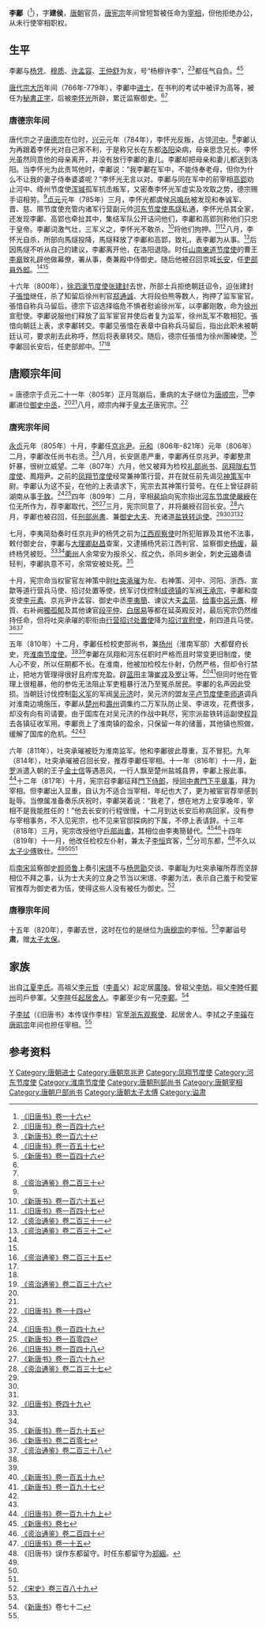 {{Infobox Biography
| subject_name   = 李鄘 
| image_name     = 
| image_size     = 
| image_caption  = 
| date_of_birth  = 8世纪
| place_of_birth = [[唐朝|唐朝]]
| date_of_death  = 820年9月14日
| place_of_death = [[唐朝|唐朝]]
| occupation     = [[唐朝|唐朝]]官员
}}

'''李鄘'''（{{bd||8世纪|820年|9月14日|catIdx=L李}}<ref name=BT16>[[:s:旧唐书/卷16|《旧唐书》卷一十六]]</ref>），字'''建侯'''，[[唐朝|唐朝]]官员，[[唐宪宗|唐宪宗]]年间曾短暂被任命为[[宰相|宰相]]，但他拒绝办公，从未行使宰相职权。

== 生平 ==
李鄘与[[杨凭|杨凭]]、[[穆质|穆质]]、[[许孟容|许孟容]]、[[王仲舒|王仲舒]]为友，号“杨穆许李”，<ref name=BT146>[[:s:旧唐书/卷146|《旧唐书》卷一百四十六]]</ref><ref name=NBT160>[[:s:新唐书/卷160|《新唐书》卷一百六十]]</ref>都任气自负。<ref name=BT157>[[:s:旧唐书/卷157|《旧唐书》卷一百五十七]]</ref><ref name=NBT146>[[:s:新唐书/卷146|《新唐书》卷一百四十六]]</ref>

[[唐代宗|唐代宗]][[大历|大历]]年间（766年-779年），李鄘中[[进士|进士]]，在书判的考试中被评为高等，被任为[[秘書正字|秘書正字]]，后被[[李怀光|李怀光]]所辟，累迁监察御史。<ref name=BT157/><ref name=NBT146/>

=== 唐德宗年间 ===
唐代宗之子[[唐德宗|唐德宗]]在位时，[[兴元|兴元]]元年（784年），李怀光反叛，占领[[河中节度使|河中]]。<ref>[[:s:资治通鉴/卷230|《资治通鉴》卷二百三十]]</ref>李鄘认为再跟着李怀光对自己家不利，于是称兄长在东都[[洛阳|洛阳]]染病，母亲思念兄长。李怀光虽然同意他的母亲离开，并没有放行李鄘的妻儿。李鄘却把母亲和妻儿都送到洛阳。当李怀光为此责骂他时，李鄘说：“我李鄘在军中，不能侍奉老母，但你为什么不让我的妻子侍奉婆婆呢？”李怀光无言以对。李鄘与同在军中的前宰相[[高郢|高郢]]劝止河中、绛州节度使[[浑瑊|浑瑊]]孤军抗击叛军，又密奏李怀光军虚实及攻取之势，德宗赐手诏相劳。<ref name=BT157/>[[贞元_(唐朝)|贞元]]元年（785年）三月，李怀光都虞候[[呂鳴岳|呂鳴岳]]被发现和奉诚军、晋、慈、隰节度使充管内诸军行营副元帅[[河东节度使|河东节度使]][[馬燧|馬燧]]私通，李怀光杀其全家，还发现李鄘、高郢也牵扯其中，集结军队公开诘问他们，李鄘和高郢则称他们只忠于皇帝。李鄘词激气壮，三军义之，李怀光不敢杀，<ref>[[:s:新唐书/卷165|《新唐书》卷一百六十五]]</ref>将他们拘押。<ref>[[:s:旧唐书/卷147|《旧唐书》卷一百四十七]]</ref><ref>[[:s:资治通鉴/卷231|《资治通鉴》卷二百三十一]]</ref>八月，李怀光自杀，所部向馬燧投降，馬燧释放了李鄘和高郢，致礼，表李鄘为从事。<ref>[[:s:资治通鉴/卷232|《资治通鉴》卷二百三十二]]</ref>后因馬燧不听从自己的建议，李鄘离开他，在洛阳退隐。时任[[山南東道节度使|山南東道节度使]]的曹王[[李皋_(唐朝)|李皋]]致礼辟他做幕僚，署从事，奏兼殿中侍御史。随后他被召回京城[[长安|长安]]，任[[吏部員外郎|吏部員外郎]]。<ref name=BT157/><ref name=NBT146/>

十六年（800年），[[徐泗濠节度使|徐泗濠节度使]][[张建封|张建封]]去世，所部士兵拒绝朝廷诏令，迫张建封子[[張愔|張愔]]继任，杀了知留后徐州判官[[郑通诚|郑通诚]]、大将段伯熊等数人，拘押了监军宦官。張愔自称兵马留后。德宗下诏选择临危不惧者慰谕徐州军，以李鄘刚敢，命为[[徐州|徐州]]宣慰使。李鄘说服他们释放了监军宦官并使后者复为监军，徐州乱军不敢相犯。張愔向朝廷上表，求李鄘转交。李鄘见張愔在表章中自称兵马留后，指出此职未被朝廷认可，要求削去此称呼，然后将表章转交。随后，德宗任張愔为徐州團練使。<ref>[[:s:资治通鉴/卷235|《资治通鉴》卷二百三十五]]</ref>李鄘回长安后，任吏部郎中。<ref name=BT157/><ref name=NBT146/>

== 唐顺宗年间 ===
唐德宗于贞元二十一年（805年）正月驾崩后，重病的太子继位为[[唐顺宗|唐顺宗]]，<ref>[[:s:资治通鉴/卷236|《资治通鉴》卷二百三十六]]</ref>李鄘进位[[御史中丞|御史中丞]]，<ref name=BT157/><ref name=NBT146/>八月，顺宗内禅于[[皇太子|皇太子]]唐宪宗。<ref name=BT14>[[:s:旧唐书/卷14|《旧唐书》卷一十四]]</ref>

=== 唐宪宗年间 ===
[[永贞_(唐朝)|永贞]]元年（805年）十月，李鄘任[[京兆尹|京兆尹]]。[[元和_(唐朝)|元和]]（806年-821年）元年（806年）二月，李鄘改任尚书右丞。<ref name=BT14/>八月，长安匪患严重，李鄘再任京兆尹。李鄘整肃奸暴，很树立威望。二年（807年）六月，他又被拜为检校[[礼部尚书|礼部尚书]]、[[凤翔陇右节度使|凤翔陇右节度使]]、鳳翔尹。之前的[[凤翔节度使|凤翔节度使]]经常兼神策行营，并在就任前先谒见[[神策军|神策军]]中尉。李鄘认为这不妥，在他的上表请求下，宪宗去其神策行营号。在任上曾征辟前湖南从事[[于敖|于敖]]。<ref>[[:s:旧唐书/卷149|《旧唐书》卷一百四十九]]</ref><ref>[[:s:新唐书/卷104|《新唐书》卷一百零四]]</ref>四年（809年）二月，宰相[[裴垍|裴垍]]向宪宗指出[[河东节度使|河东节度使]][[嚴綬|嚴綬]]在位无所作为，荐李鄘取代，<ref>[[:s:旧唐书/卷148|《旧唐书》卷一百四十八]]</ref><ref>[[:s:新唐书/卷169|《新唐书》卷一百六十九]]</ref>三月，宪宗同意了，并将嚴綬召回长安。<ref>[[:s:资治通鉴/卷237|《资治通鉴》卷二百三十七]]</ref>六月，李鄘也被召回，任[[刑部尚書|刑部尚書]]、兼[[御史大夫|御史大夫]]、充诸道[[盐铁转运使|盐铁转运使]]。<ref name=BT157/><ref name=NBT146/><ref name=BT14/><ref name=BT49>[[:s:旧唐书/卷49|《旧唐书》卷四十九]]</ref>

七月，李夷简劾奏时任京兆尹的杨凭之前为[[江西观察使|江西观察使]]时所犯赃罪及其他不法事，敕付御史台，李鄘与[[大理卿|大理卿]][[赵昌|赵昌]]查案，又逮捕杨凭前江西判官、监察御史[[杨瑗|杨瑗]]，最终杨凭被贬。<ref name=BT146/><ref name=NBT160/>[[衢州|衢州]]人余常安为报杀父、叔之仇，杀同乡谢全，刺史[[元锡|元锡]]奏请轻判，李鄘执意不可，余常安被处死。<ref>[[:s:新唐书/卷195|《新唐书》卷一百九十五]]</ref>

十月，宪宗命当权宦官左神策中尉[[吐突承璀|吐突承璀]]为左、右神策、河中、河阳、浙西、宣歙等道行营兵马使、招讨处置等使，统军讨伐控制[[成德|成德镇]]的军阀[[王承宗|王承宗]]，李鄘和度支使[[李元素_(京兆)|李元素]]、京兆尹许孟容、御史中丞[[李夷簡|李夷簡]]、谏议大夫[[孟简|孟简]]、[[给事中|给事中]][[呂元膺|呂元膺]]、穆質、右补阙[[獨孤郁|獨孤郁]]及其他谏官[[段平仲|段平仲]]、[[白居易|白居易]]等都在延英殿反对，最后宪宗仍然维持任命，但将吐突承璀的职衔由[[行营招讨处置使|行营招讨处置使]]降为[[招讨宣慰使|招讨宣慰使]]，削四道兵马使。<ref>[[:s:新唐书/卷207|《新唐书》卷二百零七]]</ref><ref>[[:s:资治通鉴/卷238|《资治通鉴》卷二百三十八]]</ref>

五年（810年）十二月，李鄘任检校吏部尚书，兼[[扬州|扬州]]（淮南军部）大都督府长史，充[[淮南节度使|淮南节度使]]。<ref name=BT14/><ref name=BT49/>李鄘在凤翔和河东任职时严格而且时常变更旧制度，使人心不安，所以任期都不长。在淮南，他被加检校左仆射，仍然严格，但却令行禁止，把地方管理得很好且府库充盈。辟[[蓝田县|蓝田]]主簿[[崔戎|崔戎]]及[[罗让|罗让]]等。<ref>[[:s:新唐书/卷159|《新唐书》卷一百五十九]]</ref><ref>[[:s:新唐书/卷197|《新唐书》卷一百九十七]]</ref>但同时他在管理上很粗暴，他的参佐无法阻止军吏粗暴行法乃至冤杀居民。李鄘的名声因此受损。当朝廷讨伐控制[[淮西节度使|彰义军]]的军阀[[吴元济|吴元济]]时，吴元济的盟友[[平卢节度使|平卢节度使]][[李师道|李师道]]调兵对淮南边境施压，李鄘从[[楚州|楚州]]和[[壽州|壽州]]调集约二万军队防止吴、李进攻，花费很多，却没有向有司请要。由于国库在对吴元济的作战中耗尽，宪宗派盐铁转运副使[[程异|程异]]去各镇征收军用。李鄘贡上了淮南镇的盈余，只保留一年的储蓄，其他镇也照做，缓解了国库的危机。<ref name=BT157/><ref name=NBT146/>

六年（811年），吐突承璀被贬为淮南监军。他和李鄘彼此尊重，互不冒犯。九年（814年），吐突承璀被召回长安，推荐李鄘任宰相。十一年（816年）十一月，[[新罗|新罗]]派遣入朝的王子[[金士信|金士信]]等遇恶风，一行人飘至楚州盐城县界，李鄘上报此事。<ref>[[:s:旧唐书/卷199上|《旧唐书》卷一百九十九上]]</ref>十二年（817年）十月，宪宗召李鄘征拜[[門下侍郎|門下侍郎]]，授[[同中書門下平章事|同中書門下平章事]]，拜为宰相。但李鄘出入显重，自认为不适合当宰相，年纪也大了，更为被宦官荐举感到耻辱。当僚属准备奏乐庆祝时，李鄘哭着说：“我老了，想在地方上安享晚年，宰相不是我能胜任的！”他去长安的行程很慢，十二月到达长安后称病回家，没有参与宰相事务，不入见宪宗，也不见来官邸探病的下属，不停上表请辞。十三年（818年）三月，宪宗改授他守[[戶部尚書|戶部尚書]]，其相位由李夷簡替代。<ref>[[:s:新唐书/卷7|《新唐书》卷七]]</ref><ref>[[:s:资治通鉴/卷240|《资治通鉴》卷二百四十]]</ref>十四年（819年）十一月，他改任检校左仆射，兼太子[[唐穆宗|李恒]]宾客，<ref>[[:s:旧唐书/卷15|《旧唐书》卷一十五]]</ref>分司东都，<ref>《旧唐书》误作东都留守。时任东都留守为[[郑絪|郑絪]]。</ref>不久以[[太子少傅|太子少傅]]致仕。<ref name=BT16/><ref name=BT157/><ref name=NBT146/>

后[[南宋|南宋]]监察御史[[颜师鲁|颜师鲁]]上奏引[[宋璟|宋璟]]不与[[杨思勖|杨思勖]]交谈、李鄘耻为吐突承璀所荐而坚辞相位不拜之事，认为士大夫的立身之节当以宋璟、李鄘为法，表示自己羞于和受宦官推荐为御史者为伍，使得这些人没有被任为御史。<ref>[[:s:宋史/卷389|《宋史》卷三百八十九]]</ref>

=== 唐穆宗年间 ===
十五年（820年），李鄘去世，这时在位的是继位为[[唐穆宗|唐穆宗]]的李恒。<ref name=BT16/>李鄘谥号'''肃'''，赠[[太子太保|太子太保]]。

== 家族 ==
出自[[江夏李氏|江夏李氏]]。高祖父[[李元哲|李元哲]]（[[李善_(唐朝)|李善]]父）起定居[[廣陵|廣陵]]。曾祖父[[李昉_(唐朝)|李昉]]。祖父[[李睦|李睦]]任[[鄆州|鄆州]]司戶參軍。父[[李暄_(唐朝)|李暄]]任[[起居舍人|起居舍人]]。李鄘至少有一兄[[李鄆|李鄆]]。<ref>《[[新唐书|新唐书]]》卷七十二</ref>

子[[李拭|李拭]]（《旧唐书》本传误作李柱）官至[[浙东观察使|浙东观察使]]、起居舍人。李拭之子[[李磎|李磎]]在[[唐昭宗|唐昭宗]]年间也担任宰相。<ref name=BT157/>

== 参考资料 ==
{{reflist|3}}

{{Authority control}}

{{DEFAULTSORT:L}}
[[Category:江夏李氏|Y]]
[[Category:唐朝进士|Category:唐朝进士]]
[[Category:唐朝京兆尹|Category:唐朝京兆尹]]
[[Category:凤翔节度使|Category:凤翔节度使]]
[[Category:河东节度使|Category:河东节度使]]
[[Category:淮南节度使|Category:淮南节度使]]
[[Category:唐朝刑部尚书|Category:唐朝刑部尚书]]
[[Category:唐朝宰相|Category:唐朝宰相]]
[[Category:唐朝户部尚书|Category:唐朝户部尚书]]
[[Category:唐朝太子太傅|Category:唐朝太子太傅]]
[[Category:谥肃|Category:谥肃]]